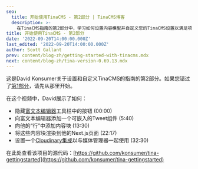 ```yaml
---
seo:
  title: 开始使用TinaCMS - 第2部分 | TinaCMS博客
  description: >-
    在TinaCMS指南的第2部分中，学习如何设置内容模型并自定义您的TinaCMS设置以满足项目需求。
title: 开始使用TinaCMS - 第2部分
date: '2022-09-20T14:00:00.000Z'
last_edited: '2022-09-20T14:00:00.000Z'
author: Scott Gallant
prev: content/blog-zh/getting-started-with-tinacms.mdx
next: content/blog-zh/tina-version-0.69.13.mdx
---
```


这是David Konsumer关于设置和自定义TinaCMS的指南的第2部分。如果您错过了[第1部分](https://tina.io/blog/getting-started-with-tinacms/)，请先从那里开始。

在这个视频中，David展示了如何：

* 隐藏[富文本编辑器](https://tina.io/docs/reference/types/rich-text/)工具栏中的按钮 (00:00)
* 向富文本编辑器添加一个可嵌入的Tweet组件 (5:40)
* 向他的“行”中添加内容块 (13:30)
* 将这些内容块渲染到他的Next.js页面 (22:17)
* 设置一个[Cloudinary集成](https://tina.io/docs/reference/media/external/cloudinary/)以与媒体管理器一起使用 (32:30)

<Youtube embedSrc="https://www.youtube.com/embed/3MSbRzhHtX8" />

在此处查看该项目的源代码：[https://github.com/konsumer/tina-gettingstarted](https://github.com/konsumer/tina-gettingstarted)